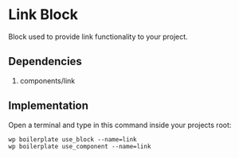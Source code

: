 # Link Block

Block used to provide link functionality to your project.

## Dependencies

1. components/link

## Implementation

Open a terminal and type in this command inside your projects root:

```shell
wp boilerplate use_block --name=link
wp boilerplate use_component --name=link
```
